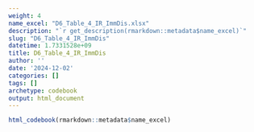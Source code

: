 ```yaml
---
weight: 4
name_excel: "D6_Table_4_IR_ImmDis.xlsx"
description: "`r get_description(rmarkdown::metadata$name_excel)`"
slug: "D6_Table_4_IR_ImmDis"
datetime: 1.7331528e+09
title: D6_Table_4_IR_ImmDis
author: ''
date: '2024-12-02'
categories: []
tags: []
archetype: codebook
output: html_document
---
```


```r
html_codebook(rmarkdown::metadata$name_excel)
```
